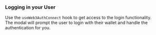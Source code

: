 ### Logging in your User

Use the `useWeb3AuthConnect` hook to get access to the login functionality. The modal will prompt the user to login with their wallet and handle the authentication for you.

